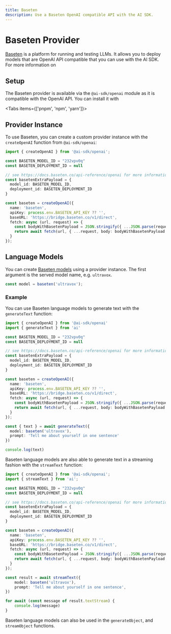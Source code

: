 ```yaml
---
title: Baseten
description: Use a Baseten OpenAI compatible API with the AI SDK.
---
```


# Baseten Provider

[Baseten](https://baseten.co/) is a platform for running and testing LLMs.
It allows you to deploy models that are OpenAI API compatible that you can use with the AI SDK.
For more information on

## Setup

The Baseten provider is available via the `@ai-sdk/openai` module as it is compatible with the OpenAI API.
You can install it with

<Tabs items={['pnpm', 'npm', 'yarn']}>
  <Tab>
    <Snippet text="pnpm add @ai-sdk/openai" dark />
  </Tab>
  <Tab>
    <Snippet text="npm install @ai-sdk/openai" dark />
  </Tab>
  <Tab>
    <Snippet text="yarn add @ai-sdk/openai" dark />
  </Tab>
</Tabs>

## Provider Instance

To use Baseten, you can create a custom provider instance with the `createOpenAI` function from `@ai-sdk/openai`:

```ts
import { createOpenAI } from '@ai-sdk/openai';

const BASETEN_MODEL_ID = "232vpv0q"
const BASETEN_DEPLOYMENT_ID = null

// see https://docs.baseten.co/api-reference/openai for more information
const basetenExtraPayload = {
  model_id: BASETEN_MODEL_ID,
  deployment_id: BASETEN_DEPLOYMENT_ID
}

const baseten = createOpenAI({
  name: 'baseten',
  apiKey: process.env.BASETEN_API_KEY ?? '',
  baseURL: 'https://bridge.baseten.co/v1/direct',
  fetch: async (url, request) => {
    const bodyWithBasetenPayload = JSON.stringify({ ...JSON.parse(request.body), baseten: basetenExtraPayload })
    return await fetch(url, { ...request, body: bodyWithBasetenPayload })
  }
});
```

## Language Models

You can create [Baseten models](https://baseten.co/models) using a provider instance.
The first argument is the served model name, e.g. `ultravox`.

```ts
const model = baseten('ultravox');
```

### Example

You can use Baseten language models to generate text with the `generateText` function:

```ts
import { createOpenAI } from '@ai-sdk/openai'
import { generateText } from 'ai'

const BASETEN_MODEL_ID = "232vpv0q"
const BASETEN_DEPLOYMENT_ID = null

// see https://docs.baseten.co/api-reference/openai for more information
const basetenExtraPayload = {
  model_id: BASETEN_MODEL_ID,
  deployment_id: BASETEN_DEPLOYMENT_ID
}

const baseten = createOpenAI({
  name: 'baseten',
  apiKey: process.env.BASETEN_API_KEY ?? '',
  baseURL: 'https://bridge.baseten.co/v1/direct',
  fetch: async (url, request) => {
    const bodyWithBasetenPayload = JSON.stringify({ ...JSON.parse(request.body), baseten: basetenExtraPayload })
    return await fetch(url, { ...request, body: bodyWithBasetenPayload })
  }
});

const { text } = await generateText({
  model: baseten('ultravox'),
  prompt: 'Tell me about yourself in one sentence'
})

console.log(text)
```

Baseten language models are also able to generate text in a streaming fashion with the `streamText` function:

```ts
import { createOpenAI } from '@ai-sdk/openai';
import { streamText } from 'ai';

const BASETEN_MODEL_ID = "232vpv0q"
const BASETEN_DEPLOYMENT_ID = null

// see https://docs.baseten.co/api-reference/openai for more information
const basetenExtraPayload = {
  model_id: BASETEN_MODEL_ID,
  deployment_id: BASETEN_DEPLOYMENT_ID
}

const baseten = createOpenAI({
  name: 'baseten',
  apiKey: process.env.BASETEN_API_KEY ?? '',
  baseURL: 'https://bridge.baseten.co/v1/direct',
  fetch: async (url, request) => {
    const bodyWithBasetenPayload = JSON.stringify({ ...JSON.parse(request.body), baseten: basetenExtraPayload })
    return await fetch(url, { ...request, body: bodyWithBasetenPayload })
  }
});

const result = await streamText({
    model: baseten('ultravox'),
    prompt: 'Tell me about yourself in one sentence',
})

for await (const message of result.textStream) {
    console.log(message)
}

```

Baseten language models can also be used in the `generateObject`, and `streamObject` functions.
